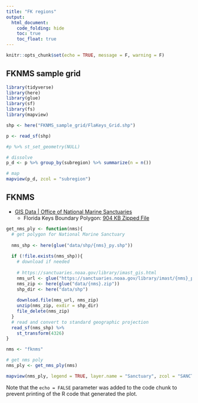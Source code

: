 ```yaml
---
title: "FK regions"
output:
  html_document:
    code_folding: hide
    toc: true
    toc_float: true
---
```


```r
knitr::opts_chunk$set(echo = TRUE, message = F, warning = F)
```

## FKNMS sample grid

```r
library(tidyverse)
library(here)
library(glue)
library(sf)
library(fs)
library(mapview)

shp <- here("FKNMS_sample_grid/FlaKeys_Grid.shp")

p <- read_sf(shp)

#p %>% st_set_geometry(NULL)

# dissolve
p_d <- p %>% group_by(subregion) %>% summarize(n = n())

# map
mapview(p_d, zcol = "subregion")
```

## FKNMS

- [GIS Data | Office of National Marine Sanctuaries](https://sanctuaries.noaa.gov/library/imast_gis.html)
  - Florida Keys Boundary Polygon: [904 KB Zipped File](https://sanctuaries.noaa.gov/library/imast/fknms_py2.zip)

```r
get_nms_ply <- function(nms){
  # get polygon for National Marine Sanctuary
  
  nms_shp <- here(glue("data/shp/{nms}_py.shp"))
  
  if (!file.exists(nms_shp)){
    # download if needed
    
    # https://sanctuaries.noaa.gov/library/imast_gis.html
    nms_url <- glue("https://sanctuaries.noaa.gov/library/imast/{nms}_py2.zip")
    nms_zip <- here(glue("data/{nms}.zip"))
    shp_dir <- here("data/shp")
    
    download.file(nms_url, nms_zip)
    unzip(nms_zip, exdir = shp_dir)
    file_delete(nms_zip)
  }
  # read and convert to standard geographic projection
  read_sf(nms_shp) %>%
    st_transform(4326)
}

nms <- "fknms"

# get nms poly
nms_ply <- get_nms_ply(nms)

mapview(nms_ply, legend = TRUE, layer.name = "Sanctuary", zcol = "SANCTUARY")
```

Note that the `echo = FALSE` parameter was added to the code chunk to prevent printing of the R code that generated the plot.
